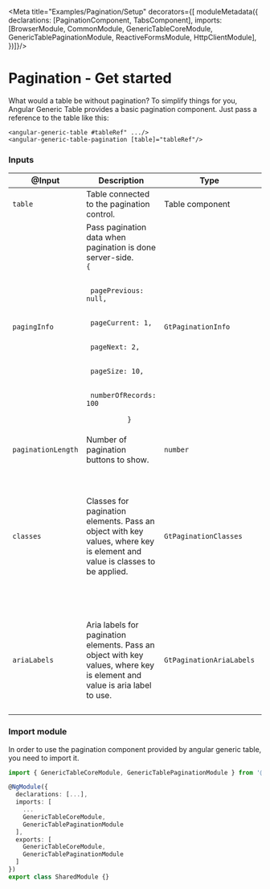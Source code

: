 

<Meta title="Examples/Pagination/Setup" decorators={[
  moduleMetadata({
    declarations: [PaginationComponent, TabsComponent],
    imports: [BrowserModule, CommonModule, GenericTableCoreModule, GenericTablePaginationModule, ReactiveFormsModule, HttpClientModule],
  })]}/>

# Pagination - Get started

What would a table be without pagination? To simplify things for you, Angular Generic Table provides a basic pagination component. Just pass a reference to the table like this:
```markup
<angular-generic-table #tableRef" .../>
<angular-generic-table-pagination [table]="tableRef"/>
```

### Inputs

<Preview>
  <div class="overflow-auto">
  <table>
    <thead>
    <tr>
      <th>@Input</th>
      <th>Description</th>
      <th>Type</th>
      <th>Default</th>
    </tr>
    </thead>
    <tbody>
    <tr>
      <td><code>table</code></td>
      <td>Table connected to the pagination control.</td>
      <td>Table component</td>
      <td><code>n/a</code></td>
    </tr>
    <tr>
      <td><code>pagingInfo</code></td>
      <td>Pass pagination data when pagination is done server-side.
        <br/>
        <code>&#123;<br/>
          &nbsp;pagePrevious: null,<br/>
          &nbsp;pageCurrent: 1,<br/>
          &nbsp;pageNext: 2,<br/>
          &nbsp;pageSize: 10,<br/>
          &nbsp;numberOfRecords: 100<br/>
          &#125;
        </code>
      </td>
      <td><code>GtPaginationInfo</code></td>
      <td><code>n/a</code></td>
    </tr>
    <tr>
      <td><code>paginationLength</code></td>
      <td>Number of pagination buttons to show.</td>
      <td><code>number</code></td>
      <td><code>5</code></td>
    </tr>
    <tr>
      <td><code>classes</code></td>
      <td>Classes for pagination elements. Pass an object with key values, where key is element and value is classes to be applied.</td>
      <td><code>GtPaginationClasses</code></td>
      <td><code>&#123;<br/>
        &nbsp;nav: null,<br/>
        &nbsp;ul: 'pagination',<br/>
        &nbsp;li: 'page-item',<br/>
        &nbsp;button: 'page-link'<br/>
        &#125;
      </code></td>
    </tr>
    <tr>
      <td><code>ariaLabels</code></td>
      <td>Aria labels for pagination elements. Pass an object with key values, where key is element and value is aria label to use.</td>
      <td><code>GtPaginationAriaLabels</code></td>
      <td><code>
        &#123;<br/>
        &nbsp;nav: 'Table navigation',<br/>
        &nbsp;button: 'Go to page '<br/>
        &#125;
      </code></td>
    </tr>
    </tbody>
  </table>
  </div>
</Preview>

### Import module
In order to use the pagination component provided by angular generic table, you need to import it.
```ts
import { GenericTableCoreModule, GenericTablePaginationModule } from '@angular-generic-table/core';

@NgModule({
  declarations: [...],
  imports: [
    ...
    GenericTableCoreModule,
    GenericTablePaginationModule
  ],
  exports: [
    GenericTableCoreModule,
    GenericTablePaginationModule
  ]
})
export class SharedModule {}
```

